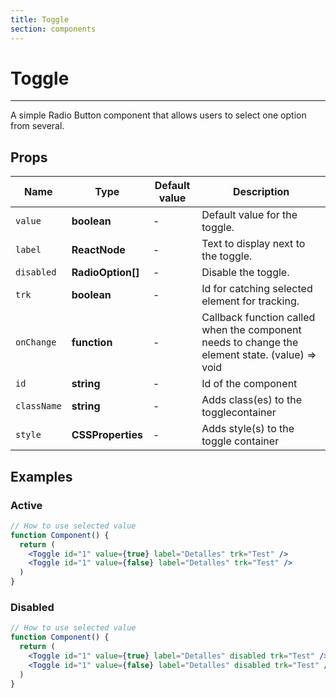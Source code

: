 ```yaml
---
title: Toggle
section: components
---
```



# Toggle

---

A simple Radio Button component that allows users to select one option from several.

## Props

| Name        | Type                    | Default value    | Description                                                                                    |
| ----------- | ----------------------- | ---------------- | ---------------------------------------------------------------------------------------------- |
| `value`     | **boolean**             | -                | Default value for the toggle.                                                                  |
| `label`     | **ReactNode**           | -                | Text to display next to the toggle.                                                            |
| `disabled`  | **RadioOption[]**       | -                | Disable the toggle.                                                                            |
| `trk`       | **boolean**             | -                | Id for catching selected element for tracking.                                                 |
| `onChange`  | **function**            | -                | Callback function called when the component needs to change the element state. (value) => void |
| `id`        | **string**              | -                | Id of the component                                                                            |
| `className` | **string**              | -                | Adds class(es) to the togglecontainer                                                          |
| `style`     | **CSSProperties**       | -                | Adds style(s) to the toggle container                                                          |

## Examples

### Active

<Demo title="Icon" background={colors.bgWhite}>
  <Toggle id="1" value={true} label="Detalles" trk="Test" />
  <Toggle id="1" value={false} label="Detalles" trk="Test" />
</Demo>

```jsx
// How to use selected value
function Component() {
  return (
    <Toggle id="1" value={true} label="Detalles" trk="Test" />
    <Toggle id="1" value={false} label="Detalles" trk="Test" />
  )
}
```
### Disabled

<Demo title="Icon" background={colors.bgWhite}>
  <Toggle id="1" value={true} label="Detalles" disabled trk="Test" />
  <Toggle id="1" value={false} label="Detalles" disabled trk="Test" />
</Demo>

```jsx
// How to use selected value
function Component() {
  return (
    <Toggle id="1" value={true} label="Detalles" disabled trk="Test" />
    <Toggle id="1" value={false} label="Detalles" disabled trk="Test" />
  )
}
```